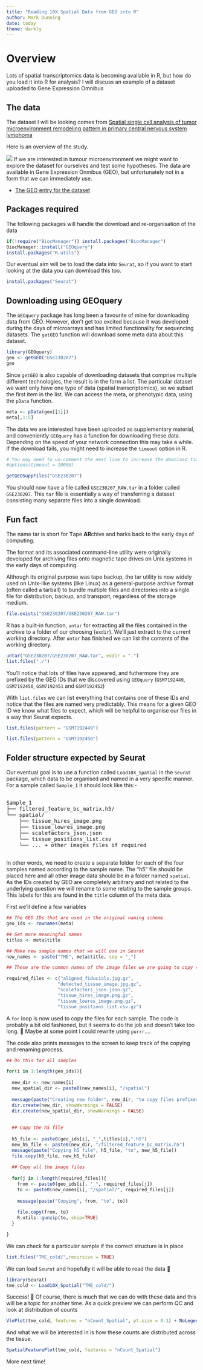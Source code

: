 ```yaml
---
title: "Reading 10X Spatial Data from GEO into R"
author: Mark Dunning
date: today
theme: darkly
---
```


# Overview

Lots of spatial transcriptomics data is becoming available in R, but how do you load it into R for analysis? I will discuss an example of a dataset uploaded to Gene Expression Omnibus

## The data

The dataset I will be looking comes from [Spatial single cell analysis of tumor microenvironment remodeling pattern in primary central nervous system lymphoma](https://pmc.ncbi.nlm.nih.gov/articles/PMC10317840/)

Here is an overview of the study.

![](paper_abstract.jpg) If we are interested in tumour microenvironment we might want to explore the dataset for ourselves and test some hypotheses. The data are available in Gene Expression Onmibus (GEO), but unfortunately not in a form that we can immediately use.

-   [The GEO entry for the dataset](https://www.ncbi.nlm.nih.gov/geo/query/acc.cgi?acc=GSE230207)

## Packages required

The following packages will handle the download and re-organisation of the data

```r
if(!require("BiocManager")) install.packages("BiocManager")
BiocManager::install("GEOquery")
install.packages("R.utils")
```

Our eventual aim will be to load the data into `Seurat`, so if you want to start looking at the data you can download this too.

```r
install.packages("Seurat")
```

## Downloading using GEOquery

The `GEOquery` package has long been a favourite of mine for downloading data from GEO. However, don't get too excited because it was developed during the days of microarrays and has limited functionality for sequencing datasets. The `getGEO` function will download some meta data about this dataset.

```r
library(GEOquery)
geo <- getGEO("GSE230207")
geo
```

Since `getGEO` is also capable of downloading datasets that comprise multiple different technologies, the result is in the form a list. The particular dataset we want only have one type of data (spatial transcriptomics), so we subset the first item in the list. We can access the meta, or phenotypic data, using the `pData` function.

```r
meta <- pData(geo[[1]])
meta[,1:5]
```

The data we are interested have been uploaded as supplementary material, and conveniently `GEOquery` has a function for downloading these data. Depending on the speed of your network connection this may take a while. If the download fails, you might need to increase the `timeout` option in R.

```r

# You may need to un-comment the next line to increase the download timeout
#options(timeout = 10000)

getGEOSuppFiles("GSE230207")
```

You should now have a file called `GSE230207_RAW.tar` in a folder called `GSE230207`. This `tar` file is essentially a way of transferring a dataset consisting many separate files into a single download.

::: callout-information
## Fun fact

The name tar is short for **T**ape **AR**chive and harks back to the early days of computing.

The format and its associated command-line utility were originally developed for archiving files onto magnetic tape drives on Unix systems in the early days of computing.

Although its original purpose was tape backup, the tar utility is now widely used on Unix-like systems (like Linux) as a general-purpose archive format (often called a tarball) to bundle multiple files and directories into a single file for distribution, backup, and transport, regardless of the storage medium.
:::

```r
file.exists("GSE230207/GSE230207_RAW.tar")
```

R has a built-in function, `untar` for extracting all the files contained in the archive to a folder of our choosing (`exdir`). We'll just extract to the current working directory. After `untar` has finished we can list the contents of the working directory.

```r
untar("GSE230207/GSE230207_RAW.tar", exdir = ".")
list.files("./")
```

You'll notice that lots of files have appeared, and futhermore they are prefixed by the GEO IDs that we discovered using `GEOquery` (`GSM7192449`, `GSM7192450`, `GSM7192451` and `GSM7192452`)

With `list.files` we can list everything that contains one of these IDs and notice that the files are named very predictably. This means for a given GEO ID we know what files to expect, which will be helpful to organise our files in a way that Seurat expects.

```r
list.files(pattern = "GSM7192449")
```

```r
list.files(pattern = "GSM7192450")
```

## Folder structure expected by Seurat

Our eventual goal is to use a function called `Load10X_Spatial` in the `Seurat` package, which data to be organised and named in a very specific manner. For a sample called `Sample_1` it should look like this:-

```{=html}
<pre>

Sample_1
├── filtered_feature_bc_matrix.h5/ 
└── spatial/                   
    ├── tissue_hires_image.png
    ├── tissue_lowres_image.png
    ├── scalefactors_json.json
    └── tissue_positions_list.csv
    └── ... + other images files if required
    
</pre>
```

In other words, we need to create a separate folder for each of the four samples named according to the sample name. The "h5" file should be placed here and all other image data should be in a folder named `spatial`. As the IDs created by GEO are completely arbitrary and not related to the underlying question we will rename to some relating to the sample groups. This labels for this are found in the `title` column of the meta data.

First we'll define a few variables

```r
## The GEO IDs that are used in the original naming scheme
geo_ids <- rownames(meta)

## Get more meaningful names
titles <- meta$title

## Make new sample names that we will use in Seurat
new_names <- paste("TME", meta$title, sep = "_")

## These are the common names of the image files we are going to copy (each will be prefixed by a sample name)

required_files <- c("aligned_fiducials.jpg.gz", 
                   "detected_tissue_image.jpg.gz",
                   "scalefactors_json.json.gz", 
                   "tissue_hires_image.png.gz",
                   "tissue_lowres_image.png.gz",
                   "tissue_positions_list.csv.gz")
```

A `for` loop is now used to copy the files for each sample. The code is probably a bit old fashioned, but it seems to do the job and doesn't take too long. 🤷 Maybe at some point I could rewrite using `purrr`....

The code also prints messages to the screen to keep track of the copying and renaming process.

```r

## Do this for all samples

for(i in 1:length(geo_ids)){
  
  new_dir <- new_names[i]
  new_spatial_dir <- paste0(new_names[i], "/spatial")
  
  message(paste("Creating new folder", new_dir, "to copy files prefixed with", geo_ids[i]))
  dir.create(new_dir, showWarnings = FALSE)
  dir.create(new_spatial_dir, showWarnings = FALSE)
  
  
  ## Copy the h5 file
  
  h5_file <- paste0(geo_ids[i], "_",titles[i],".h5")
  new_h5_file <- paste0(new_dir, "/filtered_feature_bc_matrix.h5")
  message(paste("Copying h5 file", h5_file, "to", new_h5_file))
  file.copy(h5_file, new_h5_file)
  
  ## Copy all the image files
  
  for(j in 1:length(required_files)){
    from <- paste0(geo_ids[i], "_", required_files[j])
    to <- paste0(new_names[i], "/spatial/", required_files[j])
      
    message(paste("Copying", from, "to", to))
    
    file.copy(from, to)
    R.utils::gunzip(to, skip=TRUE)
  }

}


```

We can check for a particular sample if the correct structure is in place

```r
list.files("TME_cold/",recursive = TRUE)
```

We can load `Seurat` and hopefully it will be able to read the data 🤞

```r
library(Seurat)
tme_cold <- Load10X_Spatial("TME_cold/")
```

Success! 🎉 Of course, there is much that we can do with these data and this will be a topic for another time. As a quick preview we can perform QC and look at distribution of counts

```r
VlnPlot(tme_cold, features = "nCount_Spatial", pt.size = 0.1) + NoLegend()
```

And what we will be interested in is how these counts are distributed across the tissue.


```r
SpatialFeaturePlot(tme_cold, features = "nCount_Spatial")
```
More next time!